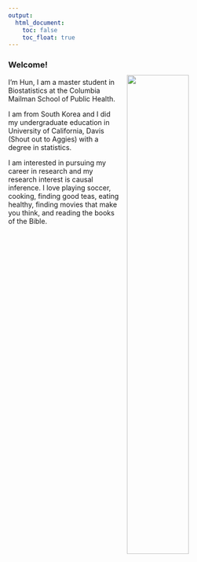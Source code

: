 ```yaml
---
output: 
  html_document:
    toc: false
    toc_float: true
---
```

<img src="images/image2.jpg" style="width:50%" Align = "right" HSPACE="10" VSPACE="40" />

### Welcome! 

I'm Hun, I am a master student in Biostatistics at the Columbia Mailman School of Public Health.

I am from South Korea and I did my undergraduate education in University of California, Davis (Shout out to Aggies) with a degree in statistics. 

I am interested in pursuing my career in research and my research interest is causal inference. I love playing soccer, cooking, finding good teas, eating healthy, finding movies that make you think, and reading the books of the Bible. 


